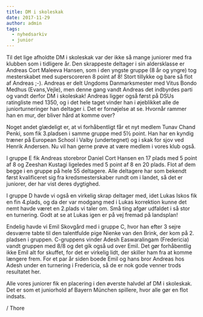 ```yaml
---
title: DM i skoleskak
date: 2017-11-29
author: admin
tags:
  - nyhedsarkiv
  - junior
---
```


Til det lige afholdte DM i skoleskak var der ikke så mange juniorer med fra klubben som i tidligere år. Den skrappeste deltager i sin aldersklasse er Andreas Cort Maleeva Hansen, som i den yngste gruppe (8 år og yngre) tog mesterskabet med superscoreren 8 point af 8! Stort tillykke og bare så flot af Andreas ;-). Andreas er delt Ungdoms Danmarksmester med Vitus Bondo Medhus (Evans,Vejle), men denne gang vandt Andreas det indbyrdes parti og vandt derfor DM i skoleskak! Andreas ligger også først på DSUs ratingliste med 1350, og i det hele taget vinder han i øjeblikket alle de juniorturneringer han deltager i. Det er fornøjelse at se. Hvornår rammer han en mur, der bliver hård at komme over?

Noget andet glædeligt er, at vi forhåbentligt får et nyt medlem Tunav Chand Penki, som fik 3.pladsen i samme gruppe med 5½ point. Han har en kyndig træner på European School i Valby (undertegnet) og i skak for sjov ved Henrik Andersen. Nu vil han gerne prøve at være medlem i vores klub også.

I gruppe E fik Andreas storebror Daniel Cort Hansen en 17 plads med 5 point af 8 og Zeeshan Kustagi ligeledes med 5 point af 8 en 20 plads. Flot af dem begge i en gruppe på hele 55 deltagere. Alle deltagere har som bekendt først kvalificeret sig fra kredsmesterskaber rundt om i landet, så det er juniorer, der har vist deres dygtighed.

I gruppe D havde vi også en virkelig skrap deltager med, idet Lukas Iskos fik en fin 4.plads, og da der var modgang med i Lukas korrektion kunne det nemt havde været en 2.plads vi taler om. Små ting afgør udfaldet i så stor en turnering. Godt at se at Lukas igen er på vej fremad på landsplan!

Endelig havde vi Emil Skovgård med i gruppe C, hvor han efter 3 sejre desværre tabte til den talentfulde pige Nienke van den Brink, der kom på 2. pladsen i gruppen. C-gruppens vinder Adesh Easwaralingam (Fredericia) vandt gruppen med 8/8 og det gik også ud over Emil. Det gør forhåbentlig ikke Emil alt for skuffet, for det er virkelig lidt, der skiller ham fra at komme længere frem. For et par år siden boede Emil og hans bror Andreas hos Adesh under en turnering i Fredericia, så de er nok gode venner trods resultatet her.

Alle vores juniorer fik en placering i den øverste halvdel af DM i skoleskak. Det er som et juniorhold af Bayern München spillere, hvor alle gør en flot indsats.

/ Thore
